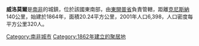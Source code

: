 '''威洛莫爾'''是[[南非|南非]]的城鎮，位於該國東南部，由[[東開普省|東開普省]]負責管轄，距離[[克尼斯納|克尼斯納]]140公里，始建於1864年，面積20.24平方公里，2001年人口6,398，人口密度每平方公里320人。

{{SouthAfrica-geo-stub}}
[[Category:南非城市|Category:南非城市]]
[[Category:1862年建立的聚居地|Category:1862年建立的聚居地]]